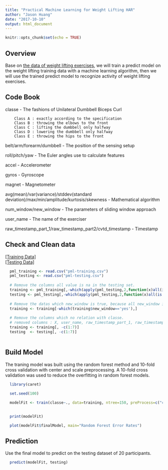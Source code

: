 ```yaml
---
title: "Practical Machine Learning for Weight Lifting HAR"
author: "Jason Huang"
date: "2017-10-10"
output: html_document
---
```


```r
knitr::opts_chunk$set(echo = TRUE)
```

## Overview 

Base on [the data of weight lifting exercises](http://web.archive.org/web/20161224072740/http:/groupware.les.inf.puc-rio.br/har#dataset), we will train a predict model on the weight lifting training data with a machine learning algorithm, then we will use the trained predict model to recognize activity of weight lifting exercises.  

## Code Book 

  classe - The fashions of Unilateral Dumbbell Biceps Curl 
  
        Class A : exactly according to the specification  
        Class B : throwing the elbows to the front  
        Class C : lifting the dumbbell only halfway  
        Class D : lowering the dumbbell only halfway  
        Class E : throwing the hips to the front  

  belt/arm/forearm/dumbbell - The position of the sensing setup  
  
  roll/pitch/yaw - The Euler angles use to calculate features
  
  accel - Accelerometer  
  
  gyros - Gyroscope  
  
  magnet - Magnetometer  
  
  avg(mean)/var(variance)/stddev(standard deviation)/max/min/amplitude/kurtosis/skewness - Mathematical algorithm  
  
  num_window/new_window - The parameters of sliding window approach  
  
  user_name - The name of the exerciser

  raw_timestamp_part_1/raw_timestamp_part2/cvtd_timestamp - Timestamp
  
## Check and Clean data

  [[Training Data]](https://d396qusza40orc.cloudfront.net/predmachlearn/pml-training.csv)  
  [[Testing Data]](https://d396qusza40orc.cloudfront.net/predmachlearn/pml-testing.csv)  
  
```r
  pml_training <- read.csv("pml-training.csv")
  pml_testing <- read.csv("pml-testing.csv")
  
  # Remove the columns all value is na in the testing set.
  training <- pml_training[,-which(apply(pml_testing,2,function(x)all(is.na(x))))]
  testing <- pml_testing[,-which(apply(pml_testing,2,function(x)all(is.na(x))))]
  
  # Remove the datas which new_window is true, because all new_window is no in testing set.
  training <- training[-which(training$new_window=='yes'),]
  
  # Remove the columns which no relation with classe.
  # removed columns : X, user_name, raw_timestamp_part_1, raw_timestamp_part2, cvtd_timestamp, num_window, new_window  
  training <- training[, -c(1:7)]
  testing  <- testing[, -c(1:7)]
  
```

## Build Model

The traning model was built using the random forest method and 10-fold cross validation with center and scale preprocessing. A 10-fold cross validation was used to reduce the overfitting in random forest models.

```r
  
  library(caret)
  
  set.seed(100)

  modelFit <- train(classe~., data=training, ntree=150, preProcess=c("center","scale"), method="rf", trControl=trainControl(method="cv"))
  

```
```r
  print(modelFit)

  plot(modelFit$finalModel, main="Random Forest Error Rates")
```

## Prediction

Use the final model to predict on the testing dataset of 20 participants.

```r
  predict(modelFit, testing)
```
